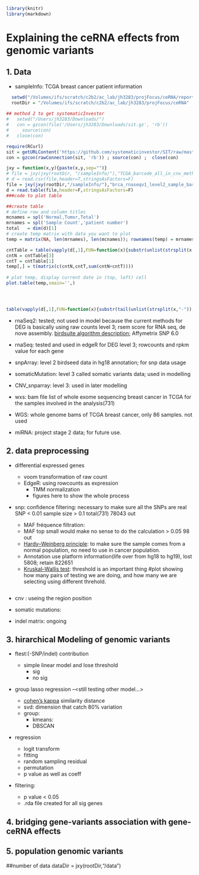 ```r
library(knitr)
library(markdown)
```
Explaining the ceRNA effects from genomic variants
=============================================

1. Data
------------------------------
- sampleInfo: TCGA breast cancer patient information
```r
  setwd("/Volumes/ifs/scratch/c2b2/ac_lab/jh3283/projFocus/ceRNA/report")
  rootDir = "/Volumes/ifs/scratch/c2b2/ac_lab/jh3283/projFocus/ceRNA"
 
## method 2 to get systematicInvestor
#   setwd("/Users/jh3283/Downloads/")
#   con = gzcon(file('/Users/jh3283/Downloads/sit.gz', 'rb'))
#     source(con)
#   close(con)

require(RCurl)
sit = getURLContent('https://github.com/systematicinvestor/SIT/raw/master/sit.gz', binary=TRUE,       followlocation = TRUE, ssl.verifypeer = FALSE)
con = gzcon(rawConnection(sit, 'rb')) ; source(con) ;  close(con)  

jxy = function(x,y){paste(x,y,sep="")}
# file = jxy(jxy(rootDir, "/sampleInfo/"),"TCGA_barcode_all_in_cnv_meth_snp_EXP_clinical.csv")
# d = read.csv(file,header=T,stringsAsFactors=F)
file = jxy(jxy(rootDir,"/sampleInfo/"),"brca_rnaseqv1_level2_sample_barcode.txt")
d = read.table(file,header=F,stringsAsFactors=F)
###code to plot table

##create table
# define row and column titles
mcnames = spl('Normal,Tumor,Total')
mrnames = spl('Sample Count','patient number')
total   = dim(d)[1]
# create temp matrix with data you want to plot
temp = matrix(NA, len(mrnames), len(mcnames)); rownames(temp) = mrnames; colnames(temp) = mcnames

cntTable = table(vapply(d[,1],FUN=function(x){substr(unlist(strsplit(x,"-"))[4],1,2)},'a'))
cntN = cntTable[3]
cntT = cntTable[1]
temp[,] = t(matrix(c(cntN,cntT,sum(cntN+cntT))))
 
# plot temp, display current date in (top, left) cell
plot.table(temp,smain='',)




table(vapply(d[,1],FUN=function(x){substr(tail(unlist(strsplit(x,"-")),2)[1],1,2)},'a'))

```
- rnaSeq2:  tested; not used in model because the current methods for DEG is basically using raw counts
  level 3; rsem score for RNA seq, de nove assembly. 
  [birdsuite algorithm description][bs]; Affymetrix SNP 6.0  

   

- rnaSeq:  tested and used in edgeR for DEG
  level 3; rowcounts and rpkm value for each gene
- snpArray:  level 2 birdseed data in hg18 annotation; for snp data usage
- somaticMutation:  level 3 called somatic variants data; used in modelling
- CNV_snparray:  level 3:  used in later modelling
- wxs:  bam file list of whole exome sequencing breast cancer in TCGA for the samples involved in the analysis(731) 
- WGS:  whole genome bams of TCGA breast cancer, only 86 samples. not used
- miRNA:  project stage 2 data; for future use.

2. data preprocessing 
---------------------------------
- differential expressed genes
   - voom transformation of raw count
   - EdgeR: using rowcounts as expression
      - TMM normalization
      - figures here to show the whole process
- snp: confidence filtering: necessary to make sure all the SNPs are real SNP < 0.01 sample size > 0.1  total(731) 78043 out
  - MAF fréquence filtration: 
  - MAF top small would make no sense to do the calculation  > 0.05 98 out
  - [Hardy–Weinberg principle][hwe]: to make sure the sample comes from a normal population, no need to use in cancer population.
  - Annotation use platform information(life over from hg18 to hg19), lost 5808; retain 822651
  - [Kruskal–Wallis test][kw]: threshold is an important thing
      #plot showing how many pairs of testing we are doing, and how many we are selecting using different threhold.
```
```
- cnv : useing the region position 

- somatic mutations: 

- indel matrix: ongoing

3. hirarchical Modeling of genomic variants
-------------------------------------------------------
- ftest:(-SNP/indel) contribution
  - simple linear model and lose threshold 
      - sig
      - no sig

- group lasso regression --<still testing other model...>
  - [cohen's kappa][ck] similarity distance 
  - svd: dimension that catch 80% variation 
  - group:
      - kmeans:
      - DBSCAN
- regression

  - logit transform
  - fitting 
  - random sampling residual 
  - permutation 
  - p value as well as coeff

- filtering:
  - p value < 0.05
  - .rda file created for all sig genes


4. bridging gene-variants association with gene-ceRNA effects
---------------------------------------------


5. population genomic variants
------------------------------------------------

##number of data
dataDir  = jxy(rootDir,"/data")

[ck]: http://en.wikipedia.org/wiki/Cohen's_kappa
[kw]: http://en.wikipedia.org/wiki/Kruskal%E2%80%93Wallis_one-way_analysis_of_variance
[hwe]:http://en.wikipedia.org/wiki/HWE
[bs]: http://www.broadinstitute.org/science/programs/medical-and-population-genetics/birdsuite/birdsuite-analysis#birdsuite_snps